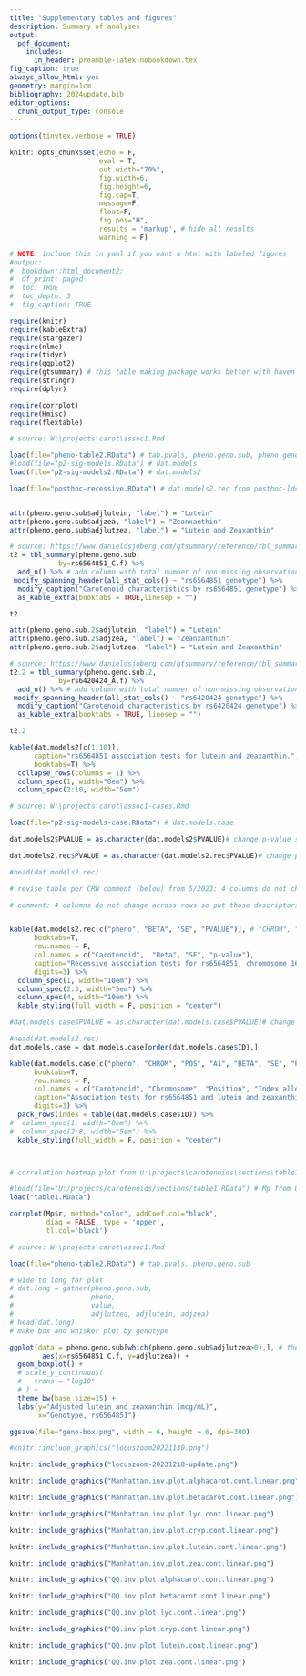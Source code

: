 ```yaml
---
title: "Supplementary tables and figures"
description: Summary of analyses
output: 
  pdf_document:
    includes:
      in_header: preamble-latex-nobookdown.tex
fig_caption: true
always_allow_html: yes
geometry: margin=1cm
bibliography: 2024update.bib
editor_options: 
  chunk_output_type: console
---
```


```r

options(tinytex.verbose = TRUE)

```


```r
knitr::opts_chunk$set(echo = F, 
                      eval = T, 
                      out.width="70%",
                      fig.width=6,
                      fig.height=6,
                      fig.cap=T,
                      message=F,
                      float=F,
                      fig.pos="H",
                      results = 'markup', # hide all results
                      warning = F)

```

```r
# NOTE: include this in yaml if you want a html with labeled figures
#output:
#  bookdown::html_document2:
#  df_print: paged
#  toc: TRUE
#  toc_depth: 3
#  fig_caption: TRUE
```


```r
require(knitr)
require(kableExtra)
require(stargazer) 
require(nlme)
require(tidyr)
require(ggplot2)
require(gtsummary) # this table making package works better with haven objects
require(stringr)
require(dplyr)

require(corrplot)
require(Hmisc)
require(flextable)

```

<!-- NOTE: All files run on Wine server with submit1.sh shell script. This shell script runs run-plink-handle-clean.R, which renders each .Rmd file in the order in which they should be run for data cleaning and analyses. -->


<!-- Source: https://stackoverflow.com/questions/13848137/figure-captions-references-using-knitr-and-markdown-to-html -->

<!-- NOTE: figures from assoc1.Rmd -->




\beginsupplement



\clearpage
\newpage

```r
# source: W:\projects\carot\assoc1.Rmd

load(file="pheno-table2.RData") # tab.pvals, pheno.geno.sub, pheno.geno.sub.2
#load(file="p2-sig-models.RData") # dat.models
load(file="p2-sig-models2.RData") # dat.models2

load(file="posthoc-recessive.RData") # dat.models2.rec from posthoc-ldcheck.Rmd


attr(pheno.geno.sub$adjlutein, "label") = "Lutein"
attr(pheno.geno.sub$adjzea, "label") = "Zeanxanthin"
attr(pheno.geno.sub$adjlutzea, "label") = "Lutein and Zeaxanthin"

# source: https://www.danieldsjoberg.com/gtsummary/reference/tbl_summary.html
t2 = tbl_summary(pheno.geno.sub,
            by=rs6564851_C.f) %>%
  add_n() %>% # add column with total number of non-missing observations
 modify_spanning_header(all_stat_cols() ~ "rs6564851 genotype") %>%
  modify_caption("Carotenoid characteristics by rs6564851 genotype") %>%
  as_kable_extra(booktabs = TRUE,linesep = "")

t2

```

\clearpage
\newpage


```r


attr(pheno.geno.sub.2$adjlutein, "label") = "Lutein"
attr(pheno.geno.sub.2$adjzea, "label") = "Zeanxanthin"
attr(pheno.geno.sub.2$adjlutzea, "label") = "Lutein and Zeaxanthin"

# source: https://www.danieldsjoberg.com/gtsummary/reference/tbl_summary.html
t2.2 = tbl_summary(pheno.geno.sub.2,
            by=rs6420424_A.f) %>%
  add_n() %>% # add column with total number of non-missing observations
 modify_spanning_header(all_stat_cols() ~ "rs6420424 genotype") %>%
  modify_caption("Carotenoid characteristics by rs6420424 genotype") %>%
  as_kable_extra(booktabs = TRUE, linesep = "")

t2.2
```

```r

kable(dat.models2[c(1:10)],
      caption="rs6564851 association tests for lutein and zeaxanthin.",
      booktabs=T) %>%
  collapse_rows(columns = 1) %>%
  column_spec(1, width="8em") %>%
  column_spec(2:10, width="5em") 

```


```r

# source: W:\projects\carot\assoc1-cases.Rmd

load(file="p2-sig-models-case.RData") # dat.models.case

```

\clearpage
\newpage



```r

dat.models2$PVALUE = as.character(dat.models2$PVALUE)# change p-value so scientific notation shows up in kableextra

dat.models2.rec$PVALUE = as.character(dat.models2.rec$PVALUE)# change p-value so scientific notation shows up in kableextra

#head(dat.models2.rec)

# revise table per CRW comment (below) from 5/2023: 4 columns do not change across rows so put those descriptors in the title and just have phenotype and the 3 right-most columns.

# comment: 4 columns do not change across rows so put those descriptors in the title and just have phenotype and the 3 right-most columns.


kable(dat.models2.rec[c("pheno", "BETA", "SE", "PVALUE")], # "CHROM", "POS", "ID", "A1", 
      booktabs=T,
      row.names = F,
      col.names = c("Carotenoid",  "Beta", "SE", "p-value"),
      caption="Recessive association tests for rs6564851, chromosome 16, position 81264597, index allele C.",
      digits=3) %>%
  column_spec(1, width="10em") %>%
  column_spec(2:3, width="5em") %>%
  column_spec(4, width="10em") %>%
  kable_styling(full_width = F, position = "center")

```

\clearpage
\newpage


```r

#dat.models.case$PVALUE = as.character(dat.models.case$PVALUE)# change p-value so scientific notation shows up in kableextra

#head(dat.models2.rec)
dat.models.case = dat.models.case[order(dat.models.case$ID),]

kable(dat.models.case[c("pheno", "CHROM", "POS", "A1", "BETA", "SE", "PVALUE")],
      booktabs=T,
      row.names = F,
      col.names = c("Carotenoid", "Chromosome", "Position", "Index allele", "Beta", "SE", "p-value"),
      caption="Association tests for rs6564851 and lutein and zeaxanthin in case-only sample",
      digits=3) %>%
  pack_rows(index = table(dat.models.case$ID)) %>% 
#  column_spec(1, width="8em") %>%
#  column_spec(2:8, width="5em") %>%
  kable_styling(full_width = F, position = "center")




```

\clearpage
\newpage

\blandscape


```r

# correlation heatmap plot from U:\projects\carotenoids\sections\table1.Rmd

#load(file="U:/projects/carotenoids/sections/table1.RData") # Mp from U:\projects\carotenoids\sections\table1.Rmd
load("table1.RData")

corrplot(Mp$r, method="color", addCoef.col="black",
         diag = FALSE, type = 'upper',
         tl.col='black')
```



\clearpage
\newpage


```r


# source: W:\projects\carot\assoc1.Rmd

load(file="pheno-table2.RData") # tab.pvals, pheno.geno.sub

# wide to long for plot
# dat.long = gather(pheno.geno.sub,
#                   pheno,
#                   value,
#                   adjlutzea, adjlutein, adjzea)
# head(dat.long)
# make box and whisker plot by genotype

ggplot(data = pheno.geno.sub[which(pheno.geno.sub$adjlutzea>0),], # there is one person with a negative lutzea value, they are -9. remove.
        aes(x=rs6564851_C.f, y=adjlutzea)) +
  geom_boxplot() +
  # scale_y_continuous(
  #   trans = "log10"
  # ) +
  theme_bw(base_size=15) +
  labs(y="Adjusted lutein and zeaxanthin (mcg/mL)",
       x="Genotype, rs6564851")


```

```r
ggsave(file="geno-box.png", width = 6, height = 6, dpi=300)
```


<!-- NOTE: the figure below is from https://my.locuszoom.org/gwas/450584/region/?chrom=16&start=81014597&end=81514597 -->
<!-- Data from the p2.inv.lutzea.cont file made in assoc1.Rmd -->

```r
#knitr::include_graphics("locuszoom20221130.png")

knitr::include_graphics("locuszoom-20231218-update.png")

```



\clearpage
\newpage

<!-- # Alpha-carotene -->

```r
knitr::include_graphics("Manhattan.inv.plot.alphacarot.cont.linear.png")
```


<!-- # Beta-carotene -->


```r
knitr::include_graphics("Manhattan.inv.plot.betacarot.cont.linear.png")
```


\clearpage
\newpage

<!-- # Lycopene -->


```r
knitr::include_graphics("Manhattan.inv.plot.lyc.cont.linear.png")
```


\clearpage
\newpage


<!-- # Cryptoxanthin -->

```r
knitr::include_graphics("Manhattan.inv.plot.cryp.cont.linear.png")
```


\clearpage
\newpage

<!-- # Lutein -->


```r
knitr::include_graphics("Manhattan.inv.plot.lutein.cont.linear.png")
```


\clearpage
\newpage

<!-- # Zeanxanthin -->

```r
knitr::include_graphics("Manhattan.inv.plot.zea.cont.linear.png")
```


\clearpage
\newpage

<!-- # Alpha-carotene -->


```r
knitr::include_graphics("QQ.inv.plot.alphacarot.cont.linear.png")
```


\clearpage
\newpage

<!-- # Beta-carotene -->


```r
knitr::include_graphics("QQ.inv.plot.betacarot.cont.linear.png")
```


\clearpage
\newpage

<!-- # Lycopene -->



```r
knitr::include_graphics("QQ.inv.plot.lyc.cont.linear.png")
```


\clearpage
\newpage

<!-- # Cryptoxanthin -->


```r
knitr::include_graphics("QQ.inv.plot.cryp.cont.linear.png")
```


\clearpage
\newpage

<!-- # Lutein -->



```r
knitr::include_graphics("QQ.inv.plot.lutein.cont.linear.png")
```


\clearpage
\newpage

<!-- # Zeanxanthin -->


```r
knitr::include_graphics("QQ.inv.plot.zea.cont.linear.png")
```


\clearpage
\newpage

<!-- NOTE: figures from assoc1-cases.Rmd -->

<!-- # Alpha-carotene -->

<!-- ```{r, fig.cap="Manhattan plot for alpha carotene phenotype, replication sample"} -->
<!-- knitr::include_graphics("Manhattan.inv.plot.alphacarot.case.cont.linear.png") -->
<!-- ``` -->


<!-- \clearpage -->
<!-- \newpage -->

<!-- <!-- # Beta-carotene --> 


<!-- ```{r, fig.cap="Manhattan plot for beta-carotene phenotype, replication sample"} -->
<!-- knitr::include_graphics("Manhattan.inv.plot.betacarot.case.cont.linear.png") -->
<!-- ``` -->


<!-- \clearpage -->
<!-- \newpage -->

<!-- <!-- # Lycopene --> 


<!-- ```{r, fig.cap="Manhattan plot for lycopene phenotype, replication sample"} -->
<!-- knitr::include_graphics("Manhattan.inv.plot.lyc.case.cont.linear.png") -->
<!-- ``` -->


<!-- \clearpage -->
<!-- \newpage -->

<!-- <!-- # Cryptoxanthin --> 

<!-- ```{r, fig.cap="Manhattan plot for cryptoxanthin henotype, replication sample"} -->
<!-- knitr::include_graphics("Manhattan.inv.plot.cryp.case.cont.linear.png") -->
<!-- ``` -->


<!-- \clearpage -->
<!-- \newpage -->

<!-- <!-- # Lutein and Zeaxanthin --> 


<!-- ```{r, fig.cap="Manhattan plot for Lutein and Zeaxanthin phenotype, replication sample"} -->
<!-- knitr::include_graphics("Manhattan.inv.plot.lutzea.case.cont.linear.png") -->
<!-- ``` -->


<!-- \clearpage -->
<!-- \newpage -->

<!-- <!-- # Lutein --> 

<!-- ```{r, fig.cap="Manhattan plot for Lutein  phenotype, replication sample"} -->
<!-- knitr::include_graphics("Manhattan.inv.plot.lutein.case.cont.linear.png") -->
<!-- ``` -->



<!-- \clearpage -->
<!-- \newpage -->

<!-- <!-- # Zeanxanthin --> 

<!-- ```{r, fig.cap="Manhattan plot for Zeaxanthin phenotype, replication sample"} -->
<!-- knitr::include_graphics("Manhattan.inv.plot.zea.case.cont.linear.png") -->
<!-- ``` -->


<!-- \clearpage -->
<!-- \newpage -->

<!-- <!-- # Alpha-carotene --> 


<!-- ```{r, fig.cap="QQ plot for alpha carotene phenotype, replication sample"} -->
<!-- knitr::include_graphics("QQ.inv.plot.alphacarot.case.cont.linear.png") -->
<!-- ``` -->


<!-- \clearpage -->
<!-- \newpage -->

<!-- <!-- # Beta-carotene --> 


<!-- ```{r, fig.cap="QQ plot for beta-carotene phenotype"} -->
<!-- knitr::include_graphics("QQ.inv.plot.betacarot.case.cont.linear.png") -->
<!-- ``` -->


<!-- \clearpage -->
<!-- \newpage -->

<!-- <!-- # Lycopene --> 


<!-- ```{r, fig.cap="QQ plot for lycopene phenotype, replication sample"} -->
<!-- knitr::include_graphics("QQ.inv.plot.lyc.case.cont.linear.png") -->
<!-- ``` -->


<!-- \clearpage -->
<!-- \newpage -->

<!-- <!-- # Cryptoxanthin --> 

<!-- ```{r, fig.cap="QQ plot for cryptoxanthin phenotype, replication sample"} -->
<!-- knitr::include_graphics("QQ.inv.plot.cryp.case.cont.linear.png") -->
<!-- ``` -->


<!-- \clearpage -->
<!-- \newpage -->

<!-- <!-- # Lutein and Zeaxanthin --> 


<!-- ```{r, fig.cap="QQ plot for Lutein and Zeaxanthin phenotype, replication sample"} -->
<!-- knitr::include_graphics("QQ.inv.plot.lutzea.case.cont.linear.png") -->
<!-- ``` -->


<!-- \clearpage -->
<!-- \newpage -->

<!-- <!-- # Lutein --> 


<!-- ```{r, fig.cap="QQ plot for Lutein phenotype, replication sample"} -->
<!-- knitr::include_graphics("QQ.inv.plot.lutein.case.cont.linear.png") -->
<!-- ``` -->

<!-- \clearpage -->
<!-- \newpage -->

<!-- <!-- # Zeanxanthin -->


<!-- ```{r, fig.cap="QQ plot for Zeaxanthin phenotype, replication sample"} -->
<!-- knitr::include_graphics("QQ.inv.plot.zea.case.cont.linear.png") -->
<!-- ``` -->

\elandscape
